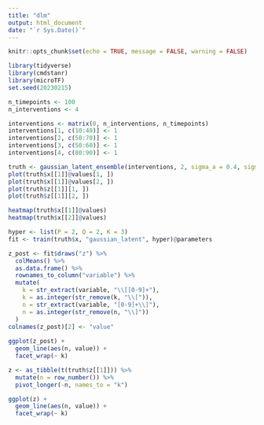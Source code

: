 ```yaml
---
title: "dlm"
output: html_document
date: "`r Sys.Date()`"
---
```


```r
knitr::opts_chunk$set(echo = TRUE, message = FALSE, warning = FALSE)
```

```r
library(tidyverse)
library(cmdstanr)
library(microTF)
set.seed(20230215)

n_timepoints <- 100
n_interventions <- 4

interventions <- matrix(0, n_interventions, n_timepoints)
interventions[1, c(10:40)] <- 1
interventions[2, c(50:70)] <- 1
interventions[3, c(50:60)] <- 1
interventions[4, c(80:90)] <- 1

truth <- gaussian_latent_ensemble(interventions, 2, sigma_a = 0.4, sigma_b = 0.4, sigma_e = 0.1, sigma_z = 0.2, P = 2, Q = 2)
plot(truth$x[[1]]@values[1, ])
plot(truth$x[[1]]@values[2, ])
plot(truth$z[[1]][1, ])
plot(truth$z[[1]][2, ])

heatmap(truth$x[[1]]@values)
heatmap(truth$x[[2]]@values)
```

```r
hyper <- list(P = 2, Q = 2, K = 3)
fit <- train(truth$x, "gaussian_latent", hyper)@parameters
```

```r
z_post <- fit$draws("z") %>%
  colMeans() %>%
  as.data.frame() %>%
  rownames_to_column("variable") %>%
  mutate(
    k = str_extract(variable, "\\[[0-9]+"),
    k = as.integer(str_remove(k, "\\[")),
    n = str_extract(variable, "[0-9]+\\]"),
    n = as.integer(str_remove(n, "\\]"))
  )
colnames(z_post)[2] <- "value"
    
ggplot(z_post) +
  geom_line(aes(n, value)) +
  facet_wrap(~ k)
```

```r
z <- as_tibble(t(truth$z[[1]])) %>%
  mutate(n = row_number()) %>%
  pivot_longer(-n, names_to = "k")

ggplot(z) +
  geom_line(aes(n, value)) +
  facet_wrap(~ k)
```

